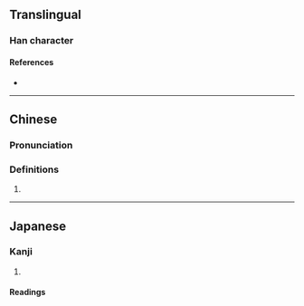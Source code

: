 {{character info/new}}
==Translingual==

===Han character===
{{Han char|rn=86|rad=火|as=14|sn=18|four=91827|canj=FMBB|ids=⿰火需}}

====References====
* {{Han ref|kx=0685.230|dkj=19507|dj=1098.120|hdz=32243.010|uh=71F8|ud=29176|bh=C277|bd=49783}}

----

==Chinese==
{{zh-forms}}

===Pronunciation===
{{zh-pron
|m=rú
|cat=
}}

===Definitions===
{{zh-hanzi}}

# {{rfdef|zh}}

----

==Japanese==

===Kanji===
{{ja-kanji|grade=|rs=火14}}

# {{defn|lang=ja|sort=火14}}

====Readings====
{{ja-readings|on=[[じゅ]] (ju), [[にゅ]] (nyu), [[だん]] (dan)|kun=[[あたためる]] (atatameru)}}